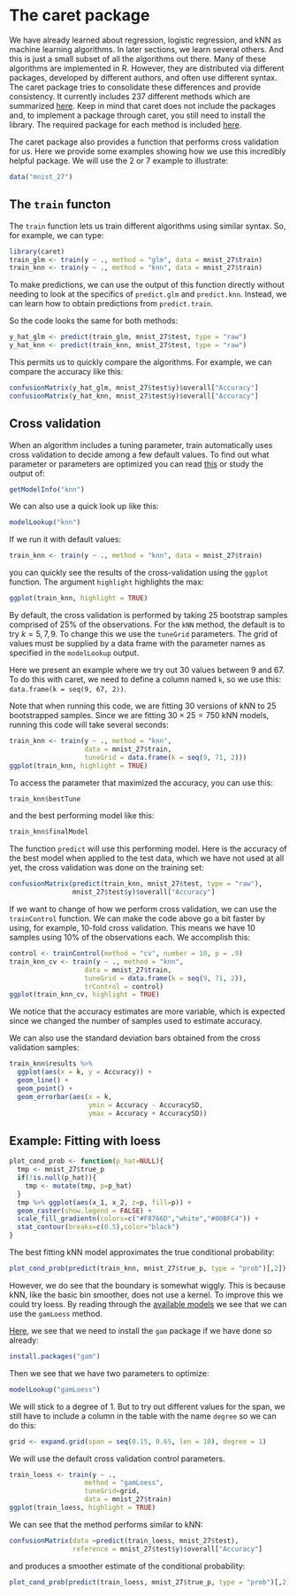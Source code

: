 # The caret package

We have already learned about regression, logistic regression, and kNN as machine learning algorithms. In later sections, we learn several others. And this is just a small subset of all the algorithms out there. Many of these algorithms are implemented in R. However, they are distributed via different packages, developed by different authors, and often use different syntax. The caret package tries to consolidate these differences and provide consistency. It currently includes 237 different methods which are summarized [here](https://topepo.github.io/caret/available-models.html). Keep in mind that caret does not include the packages and, to implement a package through caret, you still need to install the library. The required package for each method is included [here](https://topepo.github.io/caret/train-models-by-tag.html).

The caret package also provides a function that performs cross validation for us. Here we provide some examples showing how we use this incredibly helpful package. We will use the 2 or 7 example to illustrate:

```r
data("mnist_27")
```


## The `train` functon

The `train` function lets us train different algorithms using similar syntax. So, for example, we can type:

```r
library(caret)
train_glm <- train(y ~ ., method = "glm", data = mnist_27$train)
train_knn <- train(y ~ ., method = "knn", data = mnist_27$train)
```

To make predictions, we can use the output of this function directly without needing to look at the specifics of `predict.glm` and `predict.knn`. Instead, we can learn how to obtain predictions from `predict.train`.

So the code looks the same for both methods:
```r
y_hat_glm <- predict(train_glm, mnist_27$test, type = "raw")
y_hat_knn <- predict(train_knn, mnist_27$test, type = "raw")
```

This permits us to quickly compare the algorithms. For example, we can compare the accuracy like this:

```r
confusionMatrix(y_hat_glm, mnist_27$test$y)$overall["Accuracy"]
confusionMatrix(y_hat_knn, mnist_27$test$y)$overall["Accuracy"]
```

## Cross validation

When an algorithm includes a tuning parameter, train automatically uses cross validation to decide among a few default values. To find out what parameter or parameters are optimized you can read [this](http://topepo.github.io/caret/available-models.html) or study the output of: 

```r
getModelInfo("knn")
```

We can also use a quick look up like this:

```r
modelLookup("knn")
```

If we run it with default values: 

```r
train_knn <- train(y ~ ., method = "knn", data = mnist_27$train)
```

you can quickly see the results of the cross-validation using the `ggplot` function. The argument `highlight` highlights the max:

```r
ggplot(train_knn, highlight = TRUE)
```

By default, the cross validation is performed by taking 25 bootstrap samples comprised of 25% of the observations. For the `kNN` method, the default is to try $k=5,7,9$. To change this we use the `tuneGrid` parameters. The grid of values must be supplied by a data frame with the parameter names as specified in the `modelLookup` output. 

Here we present an example where we try out 30 values between 9 and 67. To do this with caret, we need to define a column named `k`, so we use this: 
`data.frame(k = seq(9, 67, 2))`.

Note that when running this code, we are fitting 30 versions of kNN to 25 bootstrapped samples. Since we are fitting $30 \times 25 = 750$ kNN models, running this code will take several seconds:

```r
train_knn <- train(y ~ ., method = "knn", 
                   data = mnist_27$train,
                   tuneGrid = data.frame(k = seq(9, 71, 2)))
ggplot(train_knn, highlight = TRUE)
```

To access the parameter that maximized the accuracy, you can use this:

```r
train_knn$bestTune
```

and the best performing model like this:

```r
train_knn$finalModel
```

The function `predict` will use this performing model. Here is the accuracy of the best model when applied to the test data, which we have not used at all yet, the cross validation was done on the training set:

```r
confusionMatrix(predict(train_knn, mnist_27$test, type = "raw"),
                mnist_27$test$y)$overall["Accuracy"]
```

If we want to change of how we perform cross validation, we can use the `trainControl` function. We can make the code above go a bit faster by using, for example, 10-fold cross validation. This means we have 10 samples using 10% of the observations each. We accomplish this:

```r
control <- trainControl(method = "cv", number = 10, p = .9)
train_knn_cv <- train(y ~ ., method = "knn", 
                   data = mnist_27$train,
                   tuneGrid = data.frame(k = seq(9, 71, 2)),
                   trControl = control)
ggplot(train_knn_cv, highlight = TRUE)
```

We notice that the accuracy estimates are more variable, which is expected since we changed the number of samples used to estimate accuracy.

We can also use the standard deviation bars obtained from the cross validation samples:

```r
train_knn$results %>% 
  ggplot(aes(x = k, y = Accuracy)) +
  geom_line() +
  geom_point() +
  geom_errorbar(aes(x = k, 
                    ymin = Accuracy - AccuracySD, 
                    ymax = Accuracy + AccuracySD))
```


## Example: Fitting with loess

```r
plot_cond_prob <- function(p_hat=NULL){
  tmp <- mnist_27$true_p
  if(!is.null(p_hat)){
    tmp <- mutate(tmp, p=p_hat)
  }
  tmp %>% ggplot(aes(x_1, x_2, z=p, fill=p)) +
  geom_raster(show.legend = FALSE) +
  scale_fill_gradientn(colors=c("#F8766D","white","#00BFC4")) +
  stat_contour(breaks=c(0.5),color="black")
}
```

The best fitting kNN model approximates the true conditional probability:
```r
plot_cond_prob(predict(train_knn, mnist_27$true_p, type = "prob")[,2])
```

However, we do see that the boundary is somewhat wiggly. This is because kNN, like the basic bin smoother, does not use a kernel. To improve this we could try loess. By reading through the [available models](https://topepo.github.io/caret/available-models.html) we see that we can use the `gamLoess` method. 

[Here](https://topepo.github.io/caret/train-models-by-tag.html), we see that we need to install the `gam` package if we have done so already:

```r
install.packages("gam")
```

Then we see that we have two parameters to optimize:

```r
modelLookup("gamLoess")
```

We will stick to a degree of 1. But to try out different values for the span, we still have to include a column in the table with the name `degree` so we can do this:

```r
grid <- expand.grid(span = seq(0.15, 0.65, len = 10), degree = 1)
```

We will use the default cross validation control parameters.

```r
train_loess <- train(y ~ ., 
                   method = "gamLoess", 
                   tuneGrid=grid,
                   data = mnist_27$train)
ggplot(train_loess, highlight = TRUE)
```

We can see that the method performs similar to kNN:

```r
confusionMatrix(data =predict(train_loess, mnist_27$test), 
                reference = mnist_27$test$y)$overall["Accuracy"]
```

and produces a smoother estimate of the conditional probability:

```r
plot_cond_prob(predict(train_loess, mnist_27$true_p, type = "prob")[,2])
```


